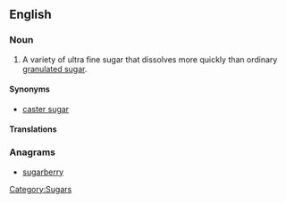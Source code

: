 ==English==

===Noun===
{{en-noun|sg=[[berry]] [[sugar]]|-}}

# A variety of ultra fine sugar that dissolves more quickly than ordinary [[granulated sugar]].

====Synonyms====
* [[caster sugar]]

====Translations====
{{trans-see|caster sugar}}

===Anagrams===
* [[sugarberry#English|sugarberry]]

[[Category:Sugars]]